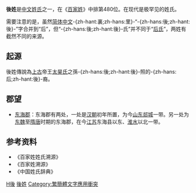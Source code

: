 {{noteTA
|T=後姓
|1=後
|2=后
}}<!-- 需要正常轉換時請於內文使用-{zh-hans;zh-hant|後}- -->
{{for|本姓在简体中文里併入的同音姓氏|后姓}}
{{姓氏
|姓氏=後
|繁體=後
|簡體=后
|显示=後
|拼音=Hòu
|中国大陆=Hou
|台湾=
|香港=
|澳门=
|新加坡=
|马来西亚=
|越南=Hậu
|韩国=후
|反切=
|同音字=
|堂号=
|郡望=[[东海郡|东海郡]]
}}

'''後姓'''是[[中文姓氏|中文姓氏]]之一，在《[[百家姓|百家姓]]》中排第480位。在现代是极罕见的姓氏。

需要注意的是，虽然[[简体中文|简体中文]]-{zh-hant:裏;zh-hans:里}-“-{zh-hans:後;zh-hant:後}-”字合并到“后”，但“-{zh-hans:後;zh-hant:後}-氏”并不同于“[[后姓|后氏]]”，两姓有截然不同的来源。

== 起源 ==
後姓傳說為[[上古|上古]]帝王[[太昊|太昊氏]]之孫-{zh-hans:後;zh-hant:後}-照的-{zh-hans:后;zh-hant:後}-裔。

== 郡望 ==
*[[东海郡|东海郡]]：东海郡有两处，一处是[[汉朝|汉朝]]初年所置，为今[[山东|山东]][[郯城|郯城]]一带。另一处为[[东魏|东魏]]至[[隋唐|隋唐]]时期的东海郡，在今[[江苏|江苏]]东海县以东、[[淮水|淮水]]以北一带。

== 参考资料 ==
*《百家姓姓氏溯源》
*《百家姓溯源》
*《中国姓氏辞典》

[[Category:漢姓|H後]]
[[Category:後姓|]]
[[Category:繁簡體文字應用衝突|Category:繁簡體文字應用衝突]]